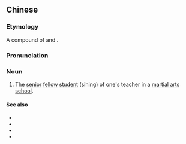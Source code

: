 {{also|师伯}}
==Chinese==
{{zh-forms|s=师伯}}

===Etymology===
A compound of {{m|zh|師||teacher}} and {{m|zh|伯||uncle older than one's father}}.

===Pronunciation===
{{zh-pron
|m=shībó
|c=si1 baak3
|cat=n
}}

===Noun===
{{zh-noun}}

# {{lb|zh|martial arts}} The [[senior]] [[fellow]] [[student]] (sihing) of one's teacher in a [[martial arts]] [[school]].

====See also====
* {{zh-l|師叔}}
* {{zh-l|師兄}}
* {{zh-l|師弟}}
* {{zh-l|師傅}}